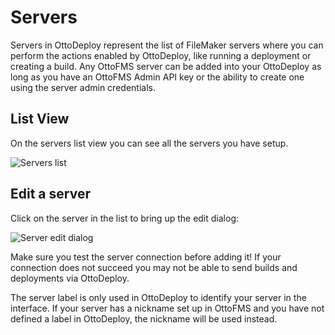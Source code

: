 # Servers

Servers in OttoDeploy represent the list of FileMaker servers where you can perform the actions enabled by OttoDeploy, like running a deployment or creating a build. Any OttoFMS server can be added into your OttoDeploy as long as you have an OttoFMS Admin API key or the ability to create one using the server admin credentials.

## List View

On the servers list view you can see all the servers you have setup.

![Servers list](/img/ottodeploy/servers/servers-list.png)

## Edit a server

Click on the server in the list to bring up the edit dialog:

![Server edit dialog](/img/ottodeploy/servers/servers-edit.png)

Make sure you test the server connection before adding it! If your connection does not succeed you may not be able to send builds and deployments via OttoDeploy.

The server label is only used in OttoDeploy to identify your server in the interface. If your server has a nickname set up in OttoFMS and you have not defined a label in OttoDeploy, the nickname will be used instead.
